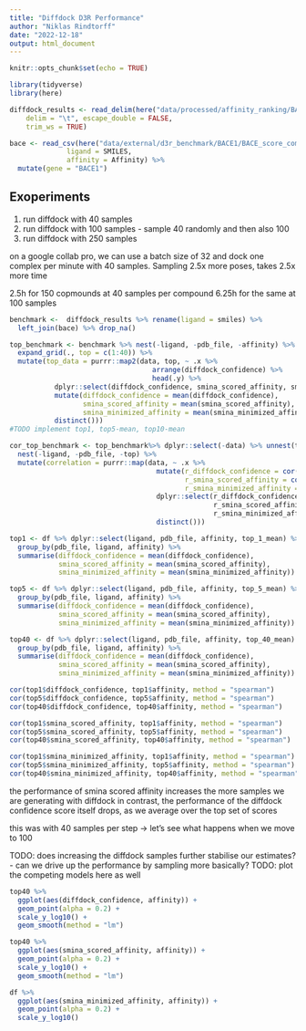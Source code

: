 ```yaml
---
title: "Diffdock D3R Performance"
author: "Niklas Rindtorff"
date: "2022-12-18"
output: html_document
---
```


```r
knitr::opts_chunk$set(echo = TRUE)
```



```r
library(tidyverse)
library(here)
```

```r
diffdock_results <- read_delim(here("data/processed/affinity_ranking/BACE1/diffdock_221218_BACE1-complete-40samples/df_diffdock_results.tsv"), 
    delim = "\t", escape_double = FALSE, 
    trim_ws = TRUE)

bace <- read_csv(here("data/external/d3r_benchmark/BACE1/BACE_score_compounds_D3R_GC4_answers.csv")) %>% dplyr::select(ligand_id = Cmpd_ID,
              ligand = SMILES,
              affinity = Affinity) %>% 
  mutate(gene = "BACE1")
```

## Exoperiments
1) run diffdock with 40 samples 
2) run diffdock with 100 samples - sample 40 randomly and then also 100
3) run diffdock with 250 samples

on a google collab pro, we can use a batch size of 32 and dock one complex per minute with 40 samples. Sampling 2.5x more poses, takes 2.5x more time

2.5h for 150 copmounds at 40 samples per compound 
6.25h for the same at 100 samples

```r
benchmark <-  diffdock_results %>% rename(ligand = smiles) %>% 
  left_join(bace) %>% drop_na()
```

```r
top_benchmark <- benchmark %>% nest(-ligand, -pdb_file, -affinity) %>% 
  expand_grid(., top = c(1:40)) %>%
  mutate(top_data = purrr::map2(data, top, ~ .x %>% 
                                   arrange(diffdock_confidence) %>% 
                                   head(.y) %>%
           dplyr::select(diffdock_confidence, smina_scored_affinity, smina_minimized_affinity) %>%
           mutate(diffdock_confidence = mean(diffdock_confidence),
                  smina_scored_affinity = mean(smina_scored_affinity),
                  smina_minimized_affinity = mean(smina_minimized_affinity)) %>% 
           distinct())) 
#TODO implement top1, top5-mean, top10-mean

cor_top_benchmark <- top_benchmark%>% dplyr::select(-data) %>% unnest(top_data) %>% 
  nest(-ligand, -pdb_file, -top) %>% 
  mutate(correlation = purrr::map(data, ~ .x %>% 
                                    mutate(r_diffdock_confidence = cor(diffdock_confidence, affinity, method = "spearman"),
                                           r_smina_scored_affinity = cor(smina_scored_affinity, affinity, method = "spearman"),
                                           r_smina_minimized_affinity = cor(smina_minimized_affinity, affinity, method = "spearman")) %>%
                                    dplyr::select(r_diffdock_confidence,
                                                  r_smina_scored_affinity,
                                                  r_smina_minimized_affinity) %>%
                                    distinct()))

top1 <- df %>% dplyr::select(ligand, pdb_file, affinity, top_1_mean) %>% unnest() %>% arrange(affinity) %>%
  group_by(pdb_file, ligand, affinity) %>% 
  summarise(diffdock_confidence = mean(diffdock_confidence),
            smina_scored_affinity = mean(smina_scored_affinity),
            smina_minimized_affinity = mean(smina_minimized_affinity))

top5 <- df %>% dplyr::select(ligand, pdb_file, affinity, top_5_mean) %>% unnest() %>% arrange(affinity) %>%
  group_by(pdb_file, ligand, affinity) %>% 
  summarise(diffdock_confidence = mean(diffdock_confidence),
            smina_scored_affinity = mean(smina_scored_affinity),
            smina_minimized_affinity = mean(smina_minimized_affinity))

top40 <- df %>% dplyr::select(ligand, pdb_file, affinity, top_40_mean) %>% unnest() %>% arrange(affinity) %>%
  group_by(pdb_file, ligand, affinity) %>% 
  summarise(diffdock_confidence = mean(diffdock_confidence),
            smina_scored_affinity = mean(smina_scored_affinity),
            smina_minimized_affinity = mean(smina_minimized_affinity))

```

```r
cor(top1$diffdock_confidence, top1$affinity, method = "spearman")
cor(top5$diffdock_confidence, top5$affinity, method = "spearman")
cor(top40$diffdock_confidence, top40$affinity, method = "spearman")

cor(top1$smina_scored_affinity, top1$affinity, method = "spearman")
cor(top5$smina_scored_affinity, top5$affinity, method = "spearman")
cor(top40$smina_scored_affinity, top40$affinity, method = "spearman")

cor(top1$smina_minimized_affinity, top1$affinity, method = "spearman")
cor(top5$smina_minimized_affinity, top5$affinity, method = "spearman")
cor(top40$smina_minimized_affinity, top40$affinity, method = "spearman")
```



the performance of smina scored affinity increases the more samples we are generating with diffdock
in contrast, the performance of the diffdock confidence score itself drops, as we average over the top set of scores


this was with 40 samples per step -> let's see what happens when we move to 100

TODO: does increasing the diffdock samples further stabilise our estimates? - can we drive up the performance by sampling more basically?
TODO: plot the competing models here as well 

```r
top40 %>% 
  ggplot(aes(diffdock_confidence, affinity)) + 
  geom_point(alpha = 0.2) + 
  scale_y_log10() + 
  geom_smooth(method = "lm")
```

```r
top40 %>% 
  ggplot(aes(smina_scored_affinity, affinity)) + 
  geom_point(alpha = 0.2) + 
  scale_y_log10() + 
  geom_smooth(method = "lm")
```


```r
df %>% 
  ggplot(aes(smina_minimized_affinity, affinity)) + 
  geom_point(alpha = 0.2) + 
  scale_y_log10()
```

